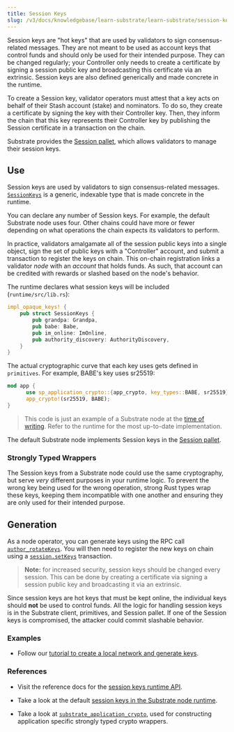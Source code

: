 ```yaml
---
title: Session Keys
slug: /v3/docs/knowledgebase/learn-substrate/learn-substrate/session-keys
---
```


Session keys are "hot keys" that are used by validators to sign consensus-related messages. They are
not meant to be used as account keys that control funds and should only be used for their intended
purpose. They can be changed regularly; your Controller only needs to create a certificate by
signing a session public key and broadcasting this certificate via an extrinsic. Session keys are also
defined generically and made concrete in the runtime.

To create a Session key, validator operators must attest that a key acts on behalf of their Stash
account (stake) and nominators. To do so, they create a certificate by signing the key with their
Controller key. Then, they inform the chain that this key represents their Controller key by
publishing the Session certificate in a transaction on the chain.

Substrate provides the
[Session pallet](https://substrate.dev/rustdocs/v3.0.0/pallet_session/index.html), which allows
validators to manage their session keys.

## Use

Session keys are used by validators to sign consensus-related messages. [`SessionKeys`](https://substrate.dev/rustdocs/v3.0.0/sp_session/trait.SessionKeys.html) is a generic,
indexable type that is made concrete in the runtime.

You can declare any number of Session keys. For example, the default Substrate node uses four. Other
chains could have more or fewer depending on what operations the chain expects its validators to
perform.

In practice, validators amalgamate all of the session public keys into a single object, sign the set
of public keys with a "Controller" account, and submit a transaction to register the keys on chain.
This on-chain registration links a validator _node_ with an _account_ that holds funds. As such,
that account can be credited with rewards or slashed based on the node's behavior.

The runtime declares what session keys will be included (`runtime/src/lib.rs`):

```rust
impl_opaque_keys! {
    pub struct SessionKeys {
        pub grandpa: Grandpa,
        pub babe: Babe,
        pub im_online: ImOnline,
        pub authority_discovery: AuthorityDiscovery,
    }
}
```

The actual cryptographic curve that each key uses gets defined in `primitives`. For example, BABE's
key uses sr25519:

```rust
mod app {
	  use sp_application_crypto::{app_crypto, key_types::BABE, sr25519};
	  app_crypto!(sr25519, BABE);
}
```

> This code is just an example of a Substrate node at the
> [time of writing](https://github.com/substrate-developer-hub/substrate-node-template).
> Refer to the runtime for the most up-to-date implementation.

The default Substrate node implements Session keys in the
[Session pallet](https://substrate.dev/rustdocs/v3.0.0/pallet_session/).

### Strongly Typed Wrappers

The Session keys from a Substrate node could use the same cryptography, but serve *very* different purposes
in your runtime logic. To prevent the wrong key being used for the wrong operation, strong
Rust types wrap these keys, keeping them incompatible with one another and ensuring they are only
used for their intended purpose.

## Generation

As a node operator, you can generate keys using the RPC call
[`author_rotateKeys`](https://substrate.dev/rustdocs/v3.0.0/sc_rpc/author/trait.AuthorApi.html#tymethod.rotate_keys).
You will then need to register the new keys on chain using a [`session.setKeys`](https://substrate.dev/rustdocs/v3.0.0/pallet_session/struct.Module.html#method.set_keys) transaction.

> **Note:** for increased security, session keys should be changed every session. This can be done by creating a certificate via signing a session public key
> and broadcasting it via an extrinsic.

Since session keys are hot keys that must be kept online, the individual keys should **not** be used to
control funds. All the logic for handling session keys is in the Substrate client, primitives, and
Session pallet. If one of the Session keys is compromised, the attacker could commit slashable
behavior.

### Examples

- Follow our
  [tutorial to create a local network and generate keys](../../tutorials/start-a-private-network/).

### References

- Visit the reference docs for the
  [session keys runtime API](https://substrate.dev/rustdocs/v3.0.0/sp_session/trait.SessionKeys.html).

- Take a look at the default
  [session keys in the Substrate node runtime](https://substrate.dev/rustdocs/v3.0.0/node_runtime/struct.SessionKeys.html).

- Take a look at
  [`substrate_application_crypto`](https://substrate.dev/rustdocs/v3.0.0/sp_application_crypto/index.html),
  used for constructing application specific strongly typed crypto wrappers.
